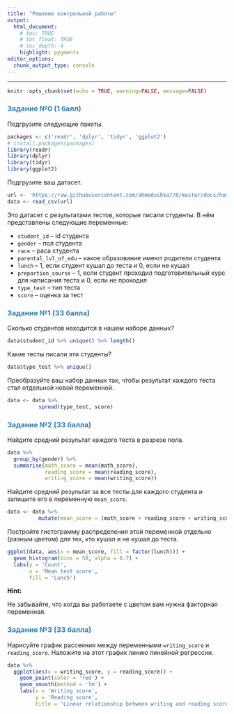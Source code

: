```yaml
---
title: "Решение контрольной работы"
output: 
  html_document:
    # toc: TRUE
    # toc_float: TRUE
    # toc_depth: 4
    highlight: pygments
editor_options: 
  chunk_output_type: console
---
```

<style>
h1,
h2,
h3,
h4,
h5,
h6  {
  color: #317eac;
}
</style>
---
```r
knitr::opts_chunk$set(echo = TRUE, warning=FALSE, message=FALSE)
```

### Задание №0 (1 балл)

Подгрузите следующие пакеты.

```r
packages <- c('readr', 'dplyr', 'tidyr', 'ggplot2')
# install.packages(packages)
library(readr)
library(dplyr)
library(tidyr)
library(ggplot2)
```

Подгрузите ваш датасет.

```r
url <- 'https://raw.githubusercontent.com/ahmedushka7/R/master/docs/homeworks/test/data/students.csv'
data <- read_csv(url)
```

Это датасет с результатами тестов, которые писали студенты. В нём представлены следующие переменные:

* `student_id` -- id студента
* `gender` -- пол студента
* `race` -- раса студента
* `parental_lvl_of_edu` -- какое образование имеют родители студента
* `lunch` -- 1, если студент кушал до теста и 0, если не кушал
* `prepartion_course` -- 1, если студент проходил подготовительный курс для написания теста и 0, если не проходил
* `type_test` -- тип теста
* `score` -- оценка за тест

### Задание №1 (33 балла)

Сколько студентов находится в нашем наборе данных? 

```r
data$student_id %>% unique() %>% length()
```

Какие тесты писали эти студенты? 

```r
data$type_test %>% unique()
```

Преобразуйте ваш набор данных так, чтобы результат каждого теста стал отдельной новой переменной.

```r
data <- data %>% 
          spread(type_test, score)
```

### Задание №2 (33 балла)

Найдите средний результат каждого теста в разрезе пола. 

```r
data %>%
  group_by(gender) %>%
  summarise(math_score = mean(math_score),
            reading_score = mean(reading_score),
            writing_score = mean(writing_score))
```

Найдите средний результат за все тесты для каждого студента и запишите его в переменную `mean_score`. 

```r
data <- data %>%
          mutate(mean_score = (math_score + reading_score + writing_score) / 3)
```

Постройте гистограмму распределения этой переменной отдельно (разным цветом) для тех, кто кушал и не кушал до теста. 

```r
ggplot(data, aes(x = mean_score, fill = factor(lunch))) +
  geom_histogram(bins = 50, alpha = 0.7) +
  labs(y = 'Count',
       x = 'Mean test score',
       fill = 'Lunch')
```

**Hint:**

Не забывайте, что когда вы работаете с цветом вам нужна факторная переменная.

### Задание №3 (33 балла)

Нарисуйте график рассеяния между переменными `writing_score` и `reading_score`. Наложите на этот график линию линейной регрессии.

```r
data %>%
  ggplot(aes(x = writing_score, y = reading_score)) +
    geom_point(color = 'red') + 
    geom_smooth(method = 'lm') +
    labs(x = 'Writing score',
         y = 'Reading score',
         title = 'Linear relationship between writing and reading scores')
```


